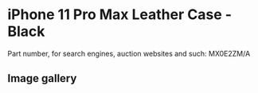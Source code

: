 
# iPhone 11 Pro Max Leather Case - Black

Part number, for search engines, auction websites and such: MX0E2ZM/A

## Image gallery

<div style={{ width: '100%', maxWidth: '768px' }}>
<GalleryComponent
    images={[
      {
        original: "/everysource/MX0E2.webp",
        thumbnail: "/everypreview/MX0E2.webp",
      },
      {
        original: "/everysource/MX0E2_AV1.webp",
        thumbnail: "/everypreview/MX0E2_AV1.webp",
      },
      {
        original: "/everysource/MX0E2_AV2.webp",
        thumbnail: "/everypreview/MX0E2_AV2.webp",
      },
      {
        original: "/everysource/MX0E2_AV3.webp",
        thumbnail: "/everypreview/MX0E2_AV3.webp",
      },
      {
        original: "/everysource/MX0E2_AV4.webp",
        thumbnail: "/everypreview/MX0E2_AV4.webp",
      },
      {
        original: "/everysource/MX0E2_AV5.webp",
        thumbnail: "/everypreview/MX0E2_AV5.webp",
      }
    ]}
  />
</div>